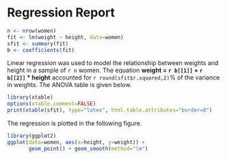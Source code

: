 # Regression Report

```r
n <- nrow(women)
fit <- lm(weight ~ height, data=women)
sfit <- summary(fit)
b <- coefficients(fit)
```

Linear regression was used to model the relationship between
weights and height in a sample of `r n` women. The equation
**weight = `r b[[1]]` +  `r b[[2]]` * height** accounted for `r round(sfit$r.squared,2)`% of the variance
in weights. The ANOVA table is given below.

```r
library(xtable)
options(xtable.comment=FALSE)
print(xtable(sfit), type="latex", html.table.attributes="border=0")
```

The regression is plotted in the following figure.

```r
library(ggplot2)
ggplot(data=women, aes(x=height, y=weight)) +
       geom_point() + geom_smooth(method="lm")
```
